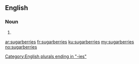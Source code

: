 ==English==

===Noun===
{{head|en|noun plural form}}

# {{plural of|sugarberry|lang=en}}

[[Category:English plurals ending in "-ies"]]

[[ar:sugarberries]]
[[fr:sugarberries]]
[[ku:sugarberries]]
[[my:sugarberries]]
[[no:sugarberries]]